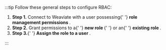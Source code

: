 
:::tip Follow these general steps to configure RBAC:

<ol className="step-list">
  <li>
    <i className="fa-solid fa-key icon-list" style={{ marginRight: '0.5rem' }}></i>
    <b>Step 1.</b> Connect to Weaviate with a user possessing{' '}
    <b>
      <Link to="/docs/weaviate/configuration/rbac/manage-roles#requirements">
        role management permissions
      </Link>
    </b>
    .
  </li>
  <li>
    <i
      className="fa-solid fa-user-shield icon-list"
      style={{ marginRight: '0.5rem' }}
    ></i>
    <b>Step 2.</b> Grant permissions to a{' '}
    <b>
      <Link to="/docs/weaviate/configuration/rbac/manage-roles#create-new-roles-with-permissions">
        new role
      </Link>
    </b>{' '}
    or an{' '}
    <b>
      <Link to="/docs/weaviate/configuration/rbac/manage-roles#grant-additional-permissions">
        existing role
      </Link>
    </b>
    .
  </li>
  <li>
    <i
      className="fa-solid fa-user-lock icon-list"
      style={{ marginRight: '0.5rem' }}
    ></i>
    <b>Step 3.</b>{' '}
    <b>
      <Link to="/docs/weaviate/configuration/rbac/manage-users#assign-a-role-to-a-database-user">
        Assign the role to a user
      </Link>
    </b>
    .
  </li>
</ol>

:::
